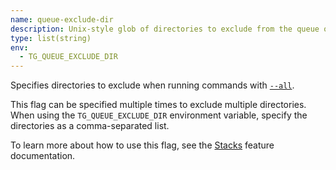 ```yaml
---
name: queue-exclude-dir
description: Unix-style glob of directories to exclude from the queue of Units to run.
type: list(string)
env:
  - TG_QUEUE_EXCLUDE_DIR
---
```


Specifies directories to exclude when running commands with [`--all`](#all).

This flag can be specified multiple times to exclude multiple directories. When using the `TG_QUEUE_EXCLUDE_DIR` environment variable, specify the directories as a comma-separated list.

To learn more about how to use this flag, see the [Stacks](/docs/features/stacks/#the-run---all-command) feature documentation.

